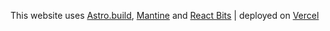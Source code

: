  This website uses [Astro.build](https://astro.build/), [Mantine](https://mantine.dev/) and [React Bits](https://www.reactbits.dev/) | deployed on [Vercel](https://vercel.com/)